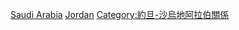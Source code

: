 [[Category:約旦邊界|Saudi Arabia]]
[[Category:沙烏地阿拉伯邊界|Jordan]]
[[Category:約旦-沙烏地阿拉伯關係|Category:約旦-沙烏地阿拉伯關係]]